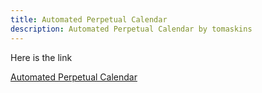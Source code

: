 ```yaml
---
title: Automated Perpetual Calendar
description: Automated Perpetual Calendar by tomaskins
---
```


Here is the link

[Automated Perpetual Calendar](https://www.instructables.com/Automated-Perpetual-Calendar/)

